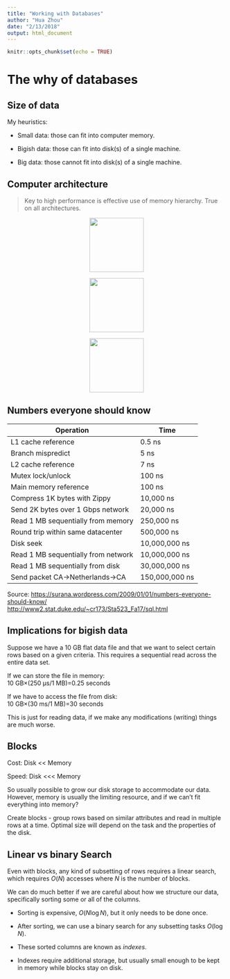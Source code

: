 ```yaml
---
title: "Working with Databases"
author: "Hua Zhou"
date: "2/13/2018"
output: html_document
---
```


```r
knitr::opts_chunk$set(echo = TRUE)
```

# The why of databases

## Size of data

My heuristics:

- Small data: those can fit into computer memory.

- Bigish data: those can fit into disk(s) of a single machine.

- Big data: those cannot fit into disk(s) of a single machine. 

## Computer architecture

> Key to high performance is effective use of memory hierarchy. True on all architectures.

<p align="center">
<img src="./macpro-inside.png" height="125">
</p>

<p align="center">
<img src="./intel-skylake.jpg" height="125">
</p>

<p align="center">
<img src="./memory_hierarchy.png" height="125">
</p>


## Numbers everyone should know

| Operation                           | Time           |
|-------------------------------------|----------------|
| L1 cache reference                  | 0.5 ns         |
| Branch mispredict                   | 5 ns           |
| L2 cache reference                  | 7 ns           |
| Mutex lock/unlock                   | 100 ns         |
| Main memory reference               | 100 ns         |
| Compress 1K bytes with Zippy        | 10,000 ns      |
| Send 2K bytes over 1 Gbps network   | 20,000 ns      |
| Read 1 MB sequentially from memory  | 250,000 ns     |
| Round trip within same datacenter   | 500,000 ns     |
| Disk seek                           | 10,000,000 ns  |
| Read 1 MB sequentially from network | 10,000,000 ns  |
| Read 1 MB sequentially from disk    | 30,000,000 ns  |
| Send packet CA->Netherlands->CA     | 150,000,000 ns |

Source: <https://surana.wordpress.com/2009/01/01/numbers-everyone-should-know/>  
<http://www2.stat.duke.edu/~cr173/Sta523_Fa17/sql.html>

## Implications for bigish data

Suppose we have a 10 GB flat data file and that we want to select certain rows based on a given criteria. This requires a sequential read across the entire data set.

If we can store the file in memory:  
    10 GB×(250 μs/1 MB)=0.25 seconds  
    
If we have to access the file from disk:  
    10 GB×(30 ms/1 MB)=30 seconds
    
This is just for reading data, if we make any modifications (writing) things are much worse.

## Blocks

Cost: Disk << Memory

Speed: Disk <<< Memory

So usually possible to grow our disk storage to accommodate our data. However, memory is usually the limiting resource, and if we can’t fit everything into memory?

Create blocks - group rows based on similar attributes and read in multiple rows at a time. Optimal size will depend on the task and the properties of the disk.

## Linear vs binary Search

Even with blocks, any kind of subsetting of rows requires a linear search, which requires $O(N)$ accesses where $N$ is the number of blocks.

We can do much better if we are careful about how we structure our data, specifically sorting some or all of the columns.

* Sorting is expensive, $O(N \log N)$, but it only needs to be done once.

* After sorting, we can use a binary search for any subsetting tasks $O(\log N)$.

* These sorted columns are known as _indexes_.

* Indexes require additional storage, but usually small enough to be kept in memory while blocks stay on disk.

